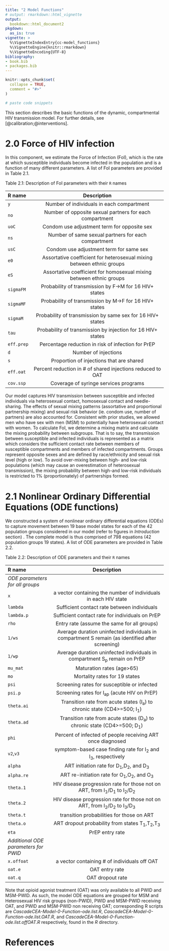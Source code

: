 ```yaml
---
title: "2 Model Functions"
# output: rmarkdown::html_vignette
output:
  bookdown::html_document2
pkgdown:
  as_is: true
vignette: >
  %\VignetteIndexEntry{cc-model_functions}
  %\VignetteEngine{knitr::rmarkdown}
  %\VignetteEncoding{UTF-8}
bibliography:
- book.bib
- packages.bib  
---
```


```r
knitr::opts_chunk$set(
  collapse = TRUE,
  comment = "#>"
)
```

```r
# paste code snippets
```

This section describes the basic functions of the dynamic, compartmental HIV transmission model. For further details, see [@calibration;@interventions].

# 2.0 Force of HIV infection {-}

In this component, we estimate the Force of Infection (FoI), which is the rate at which susceptible individuals become infected in the population and is a function of many different parameters. A list of FoI parameters are provided in Table 2.1.

Table 2.1: Description of FoI parameters with their `R` names

|**R name**  | **Description**                                                       |
|:-----------|:---------------------------------------------------------------------:|
| `y`        | Number of individuals in each compartment                             |
| `no`       | Number of opposite sexual partners for each compartment               |
| `uoC`      | Condom use adjustment term for opposite sex                           |
| `ns`       | Number of same sexual partners for each compartment                   |
|`usC`       | Condom use adjustment term for same sex                               |
| `e0`       | Assortative coefficient for heterosexual mixing between ethnic groups |
| `eS`       | Assortative coefficient for homosexual mixing between ethnic groups   |
| `sigmaFM`  | Probability of transmission by F->M for 16 HIV+ states                |
| `sigmaMF`  | Probability of transmission by M->F for 16 HIV+ states                |
| `sigmaM`   | Probability of transmission by same sex for 16 HIV+ states            |
| `tau`      | Probability of transmission by injection for 16 HIV+ states           |
| `eff.prep` | Percentage reduction in risk of infection for PrEP                    |
| `d`        | Number of injections                                                  |
| `s`        | Proportion of injections that are shared                              |
| `eff.oat`  | Percent reduction in # of shared injections reduced to OAT            |
| `cov.ssp`  | Coverage of syringe services programs                                 |


Our model captures HIV transmission between susceptible and infected individuals via heterosexual contact, homosexual contact and needle-sharing. The effects of sexual mixing patterns (assortative and proportional partnership mixing) and sexual risk behavior (ie. condom use, number of partners) are also accounted for. Consistent with prior studies, we allowed men who have sex with men (MSM) to potentially have heterosexual contact with women. To calculate FoI, we determine a mixing matrix and calculate the mixing probability between subgroups. That is to say, the transmission between susceptible and infected individuals is represented as a matrix which considers the sufficient contact rate between members of susceptible compartments and members of infected compartments.  Groups represent opposite sexes and are defined by race/ethnicity and sexual risk level (high or low). To avoid over-mixing between high- and low-risk populations (which may cause an overestimation of heterosexual transmission), the mixing probability between high-and low-risk individuals is restricted to 1% (proportionately) of partnerships formed. 

# 2.1 Nonlinear Ordinary Differential Equations (ODE functions)

We constructed a system of nonlinear ordinary differential equations (ODEs) to capture movement between 19 base model states for each of the 42 population groups considered in our model (refer to figures in *Introduction* section) . The complete model is thus comprised of 798 equations (42 population groups 19 states). A list of ODE parameters are provided in Table 2.2.

Table 2.2: Description of ODE parameters and their `R` names

| **R name**                           | **Description**                                                                              
|:-------------------------------------|:---------------------------------------------------------------------------------------------:|
| *ODE parameters for all groups*                                                                                                       
| `x`                                  | a vector containing the number of individuals in each HIV state                                
| `lambda`                             | Sufficient contact rate between individuals                                                    
| `lambda.p`                           | Sufficient contact rate for individuals on PrEP                                                
| `rho`                                | Entry rate (assume the same for all groups)                                                    
| `1/ws`                               | Average duration uninfected individuals in compartment S remain (as identified after screening) | 
|`1/wp`                                | Average duration uninfected individuals in compartment S~p~ remain on PrEP                        
| `mu_mat`                             | Maturation rates (age>65)                                                                       
| `mo`                                 | Mortality rates for 19 states                                                                   
| `psi`                                | Screening rates for susceptible or infected                                                     
| `psi.p`                              | Screening rates for I~ap~ (acute HIV on PrEP)                                                     
| `theta.ai`                           | Transition rate from acute states (I~a~) to chronic state (CD4>=500; I~1~)                          
| `theta.ad`                           | Transition rate from acute states (D~a~) to chronic state (CD4>=500; D~1~)                          
| `phi`                                | Percent of infected of people receiving ART once diagnosed                                      
| `v2`,`v3`                            | symptom-based case finding rate for I~2~ and I~3~, respectively                                   
| `alpha`                              | ART initiation rate for D~1~,D~2~, and D~3~                                                           
| `alpha.re`                           | ART re-initiation rate for O~1~,O~2~, and O~3~                                                        
| `theta.1`                            | HIV disease progression rate for those not on ART, from I~1~/D~1~ to I~2~/D~2~                          
| `theta.2`                            | HIV disease progression rate for those not on ART, from I~2~/D~2~ to I~3~/D~3~                          
| `theta.t`                            | transition probabilities for those on ART                                                       
| `theta.o`                            | ART dropout probability from states T~1~,T~2~,T~3~                                                    
| `eta`                                | PrEP entry rate                                                                                 
| *Additional ODE parameters for PWID*                                                                                                  
| `x.offoat`                           | a vector containing # of individuals off OAT                                                    
| `oat.e`                              | OAT entry rate                                                                                  
| `oat.q`                              | OAT dropout rate                                                                                


Note that opioid agonist treatment (OAT) was only available to all PWID and MSM-PWID. As such, the model ODE equations are grouped for MSM and Heterosexual HIV risk groups (non-PWID), PWID and MSM-PWID receiving OAT, and PWID and MSM-PWID non receiving OAT; corresponding R scripts are *CascadeCEA-Model-0-Function-ode.list.R*, *CascadeCEA-Model-0-Function-ode.list.OAT.R*,  and *CascadeCEA-Model-0-Function-ode.list.offOAT.R* respectively, found in the *R* directory. 

# References {-}
